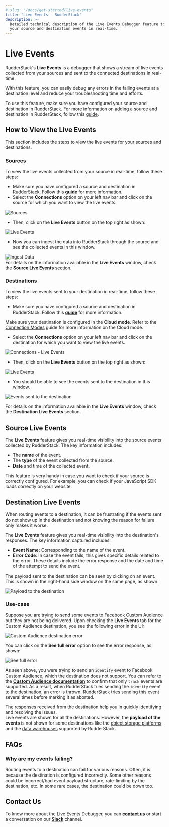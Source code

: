 ```yaml
---
# slug: "/docs/get-started/live-events"
title: "Live Events - RudderStack"
description: >-
  Detailed technical description of the Live Events Debugger feature to debug
  your source and destination events in real-time.
---
```


# Live Events

RudderStack's **Live Events** is a debugger that shows a stream of live events collected from your sources and sent to the connected destinations in real-time.

With this feature, you can easily debug any errors in the failing events at a destination level and reduce your troubleshooting time and efforts.

<div class="warningBlock">
To use this feature, make sure you have configured your source and destination in RudderStack. For more information on adding a source and destination in RudderStack, follow this <a href="../connections/adding-source-and-destination-rudderstack">guide</a>.

</div>

## **How to View the Live Events**

This section includes the steps to view the live events for your sources and destinations.‌

### Sources

To view the live events collected from your source in real-time, follow these steps:‌

- Make sure you have configured a source and destination in RudderStack. Follow this [**guide**](https://app.gitbook.com/@rudderlabs/s/rudderlabs-1/~/diff/drafts/-MdGKMQEdba4ZbKvF7Mf/connections/adding-source-and-destination-rudderstack) for more information.
- Select the **Connections** option on your left nav bar and click on the source for which you want to view the live events.

<!-- ![](../.gitbook/assets/image%20%28119%29.png) -->

<img src="../../images/assets/image (119).png" alt="Sources" />
<span class="imageTitle"></span>

- Then, click on the **Live Events** button on the top right as shown:

<!-- ![](../.gitbook/assets/image%20%28123%29.png) -->

<img src="../../images/assets/image (123).png" alt="Live Events" />
<span class="imageTitle"></span>

- Now you can ingest the data into RudderStack through
  the source and see the collected events in this window.

<!-- ![](../.gitbook/assets/image%20%28115%29.png) -->

<img src="../../images/assets/image (115).png" alt="Ingest Data" />

<div class="infoBlock">
For details on the information available in the <strong>Live Events</strong> window, check the <strong>Source Live Events</strong> section.

</div>

### Destinations

To view the live events sent to your destination in real-time, follow these steps:

- Make sure you have configured a source and destination in RudderStack. Follow this [**guide**](../connections/adding-source-and-destination-rudderstack.md) for more information.

<div class="warningBlock">
Make sure your destination is configured in the <strong>Cloud mode</strong>. Refer to the <a href="../connections/rudderstack-connection-modes">Connection Modes</a> guide for more information on the Cloud mode.

</div>

- Select the **Connections** option on your left nav bar and click on the destination for which you want to view the live events.

<!-- ![](../.gitbook/assets/image%20%28117%29.png) -->

<img
  src="../../images/assets/image (117).png"
  alt="Connections - Live Events"
/>
<span class="imageTitle"></span>

- Then, click on the **Live Events** button on the top right as shown:

<!-- ![](../.gitbook/assets/image%20%28124%29%20%281%29.png) -->

<img src="../../images/assets/image (124) (1).png" alt="Live Events" />
<span class="imageTitle"></span>

- You should be able to see the events sent to the destination in this window.

<!-- ![](../.gitbook/assets/image%20%28125%29.png) -->

<img
  src="../../images/assets/image (125).png"
  alt="Events sent to the destination"
/>

<div class="infoBlock">
For details on the information available in the <strong>Live Events</strong> window, check the <strong>Destination Live Events</strong> section.

</div>

## **Source Live Events**

The **Live Events** feature gives you real-time visibility into the source events collected by RudderStack. The key information includes:

- The **name** of the event.
- The **type** of the event collected from the source.
- **Date** and time of the collected event.

<div class="successBlock">
  This feature is very handy in case you want to check if your source is
  correctly configured. For example, you can check if your JavaScript SDK loads
  correctly on your website.
</div>

## **Destination Live Events**

When routing events to a destination, it can be frustrating if the events sent do not show up in the destination and not knowing the reason for failure only makes it worse.

The **Live Events** feature gives you real-time visibility into the destination's responses. The key information captured includes:

- **Event Name:** Corresponding to the name of the event.
- **Error Code**: In case the event fails, this gives specific details related to the error. These details include the error response and the date and time of the attempt to send the event.

The payload sent to the destination can be seen by clicking on an event. This is shown in the right-hand side window on the same page, as shown:

<!-- ![](../.gitbook/assets/screen-shot-2021-06-30-at-10.03.52-pm.png) -->

<img
  src="../../images/assets/screen-shot-2021-06-30-at-10.03.52-pm.png"
  alt="Payload to the destination"
/>

### Use-case

Suppose you are trying to send some events to Facebook Custom Audience but they are not being delivered. Upon checking the **Live Events** tab for the Custom Audience destination, you see the following error in the UI:

<!-- ![](../.gitbook/assets/image%20%28116%29.png) -->

<img
  src="../../images/assets/image (116).png"
  alt="Custom Audience destination error"
/>

You can click on the **See full error** option to see the error response, as shown:

<!-- ![](../.gitbook/assets/screen-shot-2021-07-08-at-4.21.13-pm.png) -->

<img
  src="../../images/assets/screen-shot-2021-07-08-at-4.21.13-pm.png"
  alt="See full error"
/>

As seen above, you were trying to send an `identify` event to Facebook Custom Audience, which the destination does not support. You can refer to the [**Custom Audience documentation**](../destinations/advertising/fb_custom_audience) to confirm that only `track` events are supported. As a result, when RudderStack tries sending the `identify` event to the destination, an error is thrown. RudderStack tries sending this event several times before marking it as aborted.

<div class="successBlock">
  The responses received from the destination help you in quickly identifying
  and resolving the issues.
</div>

<div class="warningBlock">
Live events are shown for all the destinations. However, the <strong>payload of the events</strong> is not shown for some destinations like the <a href="../destinations/storage-platforms">object storage platforms</a> and the <a href="../data-warehouse-integrations">data warehouses</a> supported by RudderStack.

</div>

## **FAQs**

### **Why are my events failing?**

Routing events to a destination can fail for various reasons. Often, it is because the destination is configured incorrectly. Some other reasons could be incorrect/bad event payload structure, rate-limiting by the destination, etc. In some rare cases, the destination could be down too.

## **Contact Us**

To know more about the Live Events Debugger, you can [**contact us**](mailto:%20docs@rudderstack.com) or start a conversation on our [**Slack**](https://resources.rudderstack.com/join-rudderstack-slack) channel.
